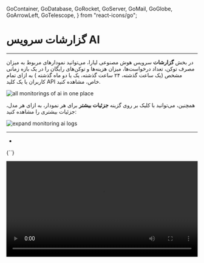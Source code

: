   GoContainer,
  GoDatabase,
  GoRocket,
  GoServer,
  GoMail,
  GoGlobe,
  GoArrowLeft,
  GoTelescope,
} from "react-icons/go";


<Layout>
<Head>
<title>مستندات گزارشات سرویس هوش مصنوعی - لیارا</title>
<meta property="og:title" content="مستندات خدمات رایانش ابری لیارا" />
<meta property="og:description" content="مستندات مربوط به آشنایی با گزارشات دریافتی از سرویس هوش مصنوعی لیارا"  />
</Head>


# گزارشات سرویس AI
<hr className="mb-2" />

در بخش **گزارشات** سرویس هوش مصنوعی لیارا، می‌توانید نمودارهای مربوط به میزان مصرف توکن، تعداد درخواست‌ها، میزان هزینه‌ها و توکن‌های رایگان را در یک بازه زمانی مشخص (یک ساعت گذشته، ۲۴ ساعت گذشته، یک یا دو ماه گذشته ) به ازای تمام کاربران یا یک کلید API خاص، مشاهده کنید.

<div className="h-2" />  
<img src="https://media.liara.ir/ai/details/all-monitorings.png" alt="all monitorings of ai in one place"/>
<div className="h-2" />  

همچنین، می‌توانید با کلیک بر روی گزینه **جزئیات بیشتر** برای هر نمودار، به ازای هر مدل، جزئیات بیشتری را مشاهده کنید:

<div className="h-2" />  
<img src="https://media.liara.ir/ai/details/expand-monitoring-logs.png" alt="expand monitoring ai logs"/>
<div className="h-2" />  

<Important>
</Important>
<hr className="mb-2" />
<Section id='' title='' />
<div className="h-2" />
<ul>
<li></li>
</ul>
<div className="h-2" />
<div dir='ltr'>
    <Highlight className="js">
        {``}
    </Highlight>
</div>
<div className="h-2" />

<div className="h-2" />  
<img src="https://media.liara.ir/" alt=""/>
<div className="h-2" />  


<video
  src="https://media.liara.ir/"
  controls="controls"
  className="block w-full"
  width="100%"
/>

</Layout>